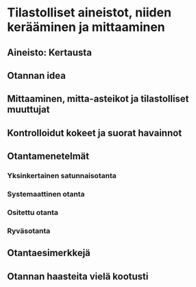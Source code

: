# Tilastolliset aineistot, niiden kerääminen ja mittaaminen {#luku5}

## Aineisto: Kertausta {#alaluku51}

## Otannan idea {#alaluku52}

## Mittaaminen, mitta-asteikot ja tilastolliset muuttujat {#alaluku53}

## Kontrolloidut kokeet ja suorat havainnot {#alaluku54}

## Otantamenetelmät {#alaluku55}

### Yksinkertainen satunnaisotanta

### Systemaattinen otanta

### Ositettu otanta

### Ryväsotanta

## Otantaesimerkkejä {#alaluku56}

## Otannan haasteita vielä kootusti {#alaluku57}


